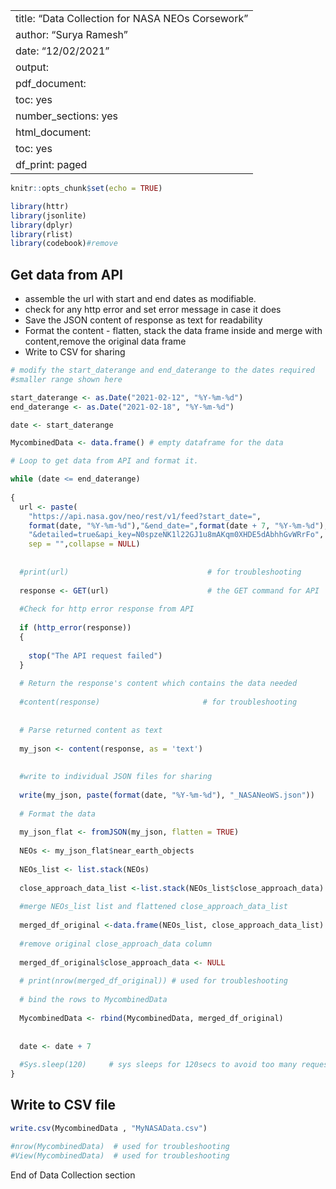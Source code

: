 
---
title: "Data Collection for NASA NEOs Corsework"
author: "Surya Ramesh"
date: "12/02/2021"
output:
  pdf_document:
    toc: yes
    number_sections: yes
  html_document:
    toc: yes
    df_print: paged
---   


```r
knitr::opts_chunk$set(echo = TRUE)
```


```r

library(httr)
library(jsonlite)
library(dplyr)
library(rlist)
library(codebook)#remove
```

## Get data from API

  
  - assemble the url with start and end dates as modifiable.
  - check for any http error and set error message in case it does
  - Save the JSON content of response  as text for readability 
  - Format the content - flatten, stack the data frame inside and merge with content,remove the original data frame
  - Write to CSV for sharing
  
  

```r

# modify the start_daterange and end_daterange to the dates required
#smaller range shown here

start_daterange <- as.Date("2021-02-12", "%Y-%m-%d") 
end_daterange <- as.Date("2021-02-18", "%Y-%m-%d")

date <- start_daterange

MycombinedData <- data.frame() # empty dataframe for the data

# Loop to get data from API and format it. 

while (date <= end_daterange)
  
{
  url <- paste(
    "https://api.nasa.gov/neo/rest/v1/feed?start_date=",
    format(date, "%Y-%m-%d"),"&end_date=",format(date + 7, "%Y-%m-%d"),
    "&detailed=true&api_key=N0spzeNK1l22GJ1u8mAKqm0XHDE5dAbhhGvWRrFo",
    sep = "",collapse = NULL)
  
  
  #print(url)                               # for troubleshooting
  
  response <- GET(url)                      # the GET command for API 
  
  #Check for http error response from API 
  
  if (http_error(response))
  {
    
    stop("The API request failed")
  }
  
  # Return the response's content which contains the data needed
  
  #content(response)                       # for troubleshooting
  
  
  # Parse returned content as text
  
  my_json <- content(response, as = 'text')
  
  
  #write to individual JSON files for sharing
  
  write(my_json, paste(format(date, "%Y-%m-%d"), "_NASANeoWS.json"))
  
  # Format the data 
  
  my_json_flat <- fromJSON(my_json, flatten = TRUE)
  
  NEOs <- my_json_flat$near_earth_objects
  
  NEOs_list <- list.stack(NEOs)
  
  close_approach_data_list <-list.stack(NEOs_list$close_approach_data)
  
  #merge NEOs_list list and flattened close_approach_data_list
  
  merged_df_original <-data.frame(NEOs_list, close_approach_data_list)
  
  #remove original close_approach_data column
  
  merged_df_original$close_approach_data <- NULL
  
  # print(nrow(merged_df_original)) # used for troubleshooting
  
  # bind the rows to MycombinedData
  
  MycombinedData <- rbind(MycombinedData, merged_df_original) 
  
  
  date <- date + 7
  
  #Sys.sleep(120)     # sys sleeps for 120secs to avoid too many requests
}

```

## Write to CSV file 
```r


write.csv(MycombinedData , "MyNASAData.csv")

#nrow(MycombinedData)  # used for troubleshooting
#View(MycombinedData)  # used for troubleshooting

```


End of Data Collection section
